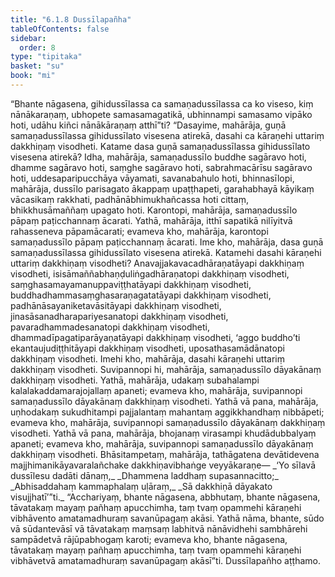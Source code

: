 ```yaml
---
title: "6.1.8 Dussīlapañha"
tableOfContents: false
sidebar:
  order: 8
type: "tipitaka"
basket: "su"
book: "mi"
---
```



<DynamicBreadcrumb />

<Division number="178" book="mi" bookNo="28">

<Paragraph number="1137" book="mi">
“Bhante nāgasena, gihidussīlassa ca samaṇadussīlassa ca ko viseso, kiṃ nānākaraṇaṃ, ubhopete samasamagatikā, ubhinnampi samasamo vipāko hoti, udāhu kiñci nānākāraṇaṃ atthī”ti?
</Paragraph>

<Paragraph number="1138" book="mi">
“Dasayime, mahārāja, guṇā samaṇadussīlassa gihidussīlato visesena atirekā, dasahi ca kāraṇehi uttariṃ dakkhiṇaṃ visodheti.
</Paragraph>

<Paragraph number="1139" book="mi">
Katame dasa guṇā samaṇadussīlassa gihidussīlato visesena atirekā? Idha, mahārāja, samaṇadussīlo buddhe sagāravo hoti, dhamme sagāravo hoti, saṃghe sagāravo hoti, sabrahmacārīsu sagāravo hoti, uddesaparipucchāya vāyamati, savanabahulo hoti, bhinnasīlopi, mahārāja, dussīlo parisagato ākappaṃ upaṭṭhapeti, garahabhayā kāyikaṃ vācasikaṃ rakkhati, padhānābhimukhañcassa hoti cittaṃ, bhikkhusāmaññaṃ upagato hoti. Karontopi, mahārāja, samaṇadussīlo pāpaṃ paṭicchannaṃ ācarati. Yathā, mahārāja, itthī sapatikā nilīyitvā rahasseneva pāpamācarati; evameva kho, mahārāja, karontopi samaṇadussīlo pāpaṃ paṭicchannaṃ ācarati. Ime kho, mahārāja, dasa guṇā samaṇadussīlassa gihidussīlato visesena atirekā.
</Paragraph>

<Paragraph number="1140" book="mi">
Katamehi dasahi kāraṇehi uttariṃ dakkhiṇaṃ visodheti? Anavajjakavacadhāraṇatāyapi dakkhiṇaṃ visodheti, isisāmaññabhaṇḍuliṅgadhāraṇatopi dakkhiṇaṃ visodheti, saṃghasamayamanuppaviṭṭhatāyapi dakkhiṇaṃ visodheti, buddhadhammasaṃghasaraṇagatatāyapi dakkhiṇaṃ visodheti, padhānāsayaniketavāsitāyapi dakkhiṇaṃ visodheti, jinasāsanadharapariyesanatopi dakkhiṇaṃ visodheti, pavaradhammadesanatopi dakkhiṇaṃ visodheti, dhammadīpagatiparāyaṇatāyapi dakkhiṇaṃ visodheti, ‘aggo buddho’ti ekantaujudiṭṭhitāyapi dakkhiṇaṃ visodheti, uposathasamādānatopi dakkhiṇaṃ visodheti. Imehi kho, mahārāja, dasahi kāraṇehi uttariṃ dakkhiṇaṃ visodheti.
</Paragraph>

<Paragraph number="1141" book="mi">
Suvipannopi hi, mahārāja, samaṇadussīlo dāyakānaṃ dakkhiṇaṃ visodheti. Yathā, mahārāja, udakaṃ subahalampi kalalakaddamarajojallaṃ apaneti; evameva kho, mahārāja, suvipannopi samaṇadussīlo dāyakānaṃ dakkhiṇaṃ visodheti.
</Paragraph>

<Paragraph number="1142" book="mi">
Yathā vā pana, mahārāja, uṇhodakaṃ sukudhitampi pajjalantaṃ mahantaṃ aggikkhandhaṃ nibbāpeti; evameva kho, mahārāja, suvipannopi samaṇadussīlo dāyakānaṃ dakkhiṇaṃ visodheti.
</Paragraph>

<Paragraph number="1143" book="mi">
Yathā vā pana, mahārāja, bhojanaṃ virasampi khudādubbalyaṃ apaneti; evameva kho, mahārāja, suvipannopi samaṇadussīlo dāyakānaṃ dakkhiṇaṃ visodheti.
</Paragraph>

<Paragraph number="1144" book="mi">
Bhāsitampetaṃ, mahārāja, tathāgatena devātidevena majjhimanikāyavaralañchake dakkhiṇavibhaṅge veyyākaraṇe—
</Paragraph>

<Paragraph number="1145" type="verses" book="mi">
_‘Yo sīlavā dussīlesu dadāti dānaṃ,_  
_Dhammena laddhaṃ supasannacitto;_  
_Abhisaddahaṃ kammaphalaṃ uḷāraṃ,_  
_Sā dakkhiṇā dāyakato visujjhatī’”ti._  

</Paragraph>

<Paragraph number="1146" book="mi">
“Acchariyaṃ, bhante nāgasena, abbhutaṃ, bhante nāgasena, tāvatakaṃ mayaṃ pañhaṃ apucchimha, taṃ tvaṃ opammehi kāraṇehi vibhāvento amatamadhuraṃ savanūpagaṃ akāsi. Yathā nāma, bhante, sūdo vā sūdantevāsī vā tāvatakaṃ maṃsaṃ labhitvā nānāvidhehi sambhārehi sampādetvā rājūpabhogaṃ karoti; evameva kho, bhante nāgasena, tāvatakaṃ mayaṃ pañhaṃ apucchimha, taṃ tvaṃ opammehi kāraṇehi vibhāvetvā amatamadhuraṃ savanūpagaṃ akāsī”ti.

</Paragraph>
</Division>

<Paragraph number="1147" type="center" book="mi">
Dussīlapañho aṭṭhamo.
</Paragraph>